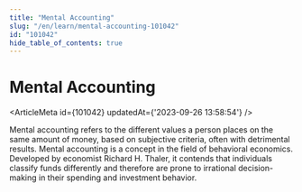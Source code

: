 ```yaml
---
title: "Mental Accounting"
slug: "/en/learn/mental-accounting-101042"
id: "101042"
hide_table_of_contents: true
---
```



# Mental Accounting

<ArticleMeta id={101042} updatedAt={'2023-09-26 13:58:54'} />
<div className='border-solid border-b border-t-0 my-4 border-[var(--ifm-color-gray-300)]' />

Mental accounting refers to the different values a person places on the same amount of money, based on subjective criteria, often with detrimental results. Mental accounting is a concept in the field of behavioral economics. Developed by economist Richard H. Thaler, it contends that individuals classify funds differently and therefore are prone to irrational decision-making in their spending and investment behavior.
